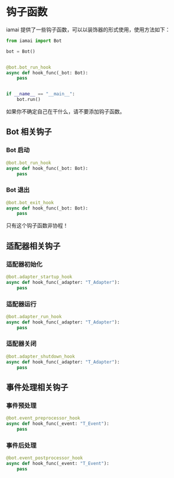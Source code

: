 
# 钩子函数

iamai 提供了一些钩子函数，可以以装饰器的形式使用，使用方法如下：

```python
from iamai import Bot

bot = Bot()


@bot.bot_run_hook
async def hook_func(_bot: Bot):
    pass


if __name__ == "__main__":
    bot.run()

```

<Callout type="warning" emoji="⚠️">
  如果你不确定自己在干什么，请不要添加钩子函数。
</Callout>

## Bot 相关钩子

### Bot 启动

```python
@bot.bot_run_hook
async def hook_func(_bot: Bot):
    pass
```

### Bot 退出

```python
@bot.bot_exit_hook
async def hook_func(_bot: Bot):
    pass
```

<Callout type="warning" emoji="⚠️">
  只有这个钩子函数非协程！
</Callout>

## 适配器相关钩子

### 适配器初始化

```python
@bot.adapter_startup_hook
async def hook_func(_adapter: "T_Adapter"):
    pass
```

### 适配器运行

```python
@bot.adapter_run_hook
async def hook_func(_adapter: "T_Adapter"):
    pass
```

### 适配器关闭

```python
@bot.adapter_shutdown_hook
async def hook_func(_adapter: "T_Adapter"):
    pass
```

## 事件处理相关钩子

### 事件预处理

```python
@bot.event_preprocessor_hook
async def hook_func(_event: "T_Event"):
    pass
```

### 事件后处理

```python
@bot.event_postprocessor_hook
async def hook_func(_event: "T_Event"):
    pass
```
